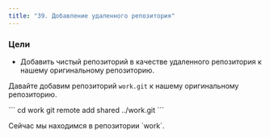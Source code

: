 ```yaml
---
title: "39. Добавление удаленного репозитория"
---
```


### Цели

- Добавить чистый репозиторий в качестве удаленного репозитория к нашему оригинальному репозиторию.

Давайте добавим репозиторий `work.git` к нашему оригинальному репозиторию.

<Run>
```
cd work
git remote add shared ../work.git
```
</Run>

<p className="highlight">Сейчас мы находимся в репозитории `work`.</p>